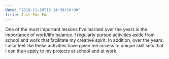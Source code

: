 ---
date: "2018-11-28T15:14:39+10:00"
title: Just For Fun
---

One of the most important lessons I've learned over the years is the importance of work/life balance. I regularly pursue activities aside from school and work that facilitate my creative spirit. In addition, over the years, I also feel like these activities have given me access to unique skill sets that I can then apply to my projects at school and at work.